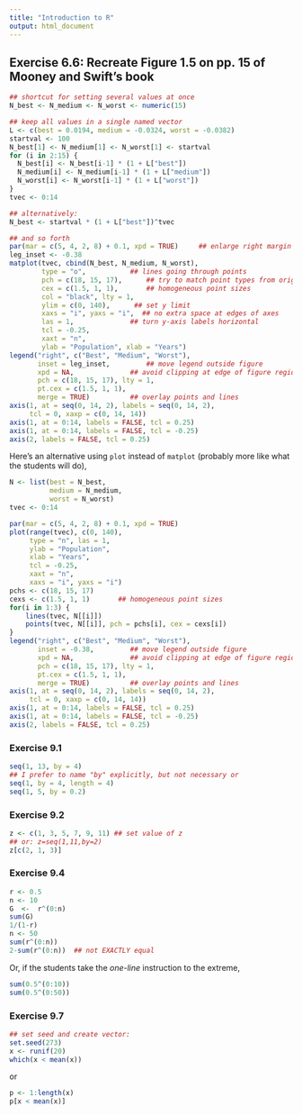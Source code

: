 ```yaml
---
title: "Introduction to R"
output: html_document
---
```


## Exercise 6.6: Recreate Figure 1.5 on pp. 15 of Mooney and Swift's book

```r
## shortcut for setting several values at once
N_best <- N_medium <- N_worst <- numeric(15)

## keep all values in a single named vector
L <- c(best = 0.0194, medium = -0.0324, worst = -0.0382)
startval <- 100
N_best[1] <- N_medium[1] <- N_worst[1] <- startval
for (i in 2:15) {
  N_best[i] <- N_best[i-1] * (1 + L["best"])
  N_medium[i] <- N_medium[i-1] * (1 + L["medium"])
  N_worst[i] <- N_worst[i-1] * (1 + L["worst"])
}
tvec <- 0:14

## alternatively:
N_best <- startval * (1 + L["best"])^tvec

## and so forth
par(mar = c(5, 4, 2, 8) + 0.1, xpd = TRUE)     ## enlarge right margin for legend
leg_inset <- -0.38
matplot(tvec, cbind(N_best, N_medium, N_worst),
        type = "o",           ## lines going through points
        pch = c(18, 15, 17),      ## try to match point types from orig.
        cex = c(1.5, 1, 1),       ## homogeneous point sizes
        col = "black", lty = 1,  
        ylim = c(0, 140),      ## set y limit
        xaxs = "i", yaxs = "i",  ## no extra space at edges of axes
        las = 1,              ## turn y-axis labels horizontal
        tcl = -0.25,
        xaxt = "n",
        ylab = "Population", xlab = "Years")
legend("right", c("Best", "Medium", "Worst"),
       inset = leg_inset,         ## move legend outside figure
       xpd = NA,              ## avoid clipping at edge of figure region
       pch = c(18, 15, 17), lty = 1,
       pt.cex = c(1.5, 1, 1),
       merge = TRUE)          ## overlay points and lines
axis(1, at = seq(0, 14, 2), labels = seq(0, 14, 2), 
     tcl = 0, xaxp = c(0, 14, 14))
axis(1, at = 0:14, labels = FALSE, tcl = 0.25)
axis(1, at = 0:14, labels = FALSE, tcl = -0.25)
axis(2, labels = FALSE, tcl = 0.25)
```

Here's an alternative using `plot` instead of `matplot` (probably more like what the students will do),
```r
N <- list(best = N_best,
          medium = N_medium,
          worst = N_worst)
tvec <- 0:14

par(mar = c(5, 4, 2, 8) + 0.1, xpd = TRUE)
plot(range(tvec), c(0, 140),
     type = "n", las = 1,
     ylab = "Population",
     xlab = "Years",
     tcl = -0.25,
     xaxt = "n",
     xaxs = "i", yaxs = "i")
pchs <- c(18, 15, 17)
cexs <- c(1.5, 1, 1)       ## homogeneous point sizes
for(i in 1:3) {
    lines(tvec, N[[i]])
    points(tvec, N[[i]], pch = pchs[i], cex = cexs[i])
}
legend("right", c("Best", "Medium", "Worst"),
       inset = -0.38,         ## move legend outside figure
       xpd = NA,              ## avoid clipping at edge of figure region
       pch = c(18, 15, 17), lty = 1,
       pt.cex = c(1.5, 1, 1),
       merge = TRUE)          ## overlay points and lines
axis(1, at = seq(0, 14, 2), labels = seq(0, 14, 2), 
     tcl = 0, xaxp = c(0, 14, 14))
axis(1, at = 0:14, labels = FALSE, tcl = 0.25)
axis(1, at = 0:14, labels = FALSE, tcl = -0.25)
axis(2, labels = FALSE, tcl = 0.25)
```


### Exercise 9.1
```r
seq(1, 13, by = 4)
## I prefer to name "by" explicitly, but not necessary or
seq(1, by = 4, length = 4)
seq(1, 5, by = 0.2)
```


### Exercise 9.2
```r
z <- c(1, 3, 5, 7, 9, 11) ## set value of z
## or: z=seq(1,11,by=2)
z[c(2, 1, 3)]
```

### Exercise 9.4
```r
r <- 0.5
n <- 10
G  <-  r^(0:n)
sum(G)
1/(1-r)
n <- 50
sum(r^(0:n))
2-sum(r^(0:n))  ## not EXACTLY equal
```
Or, if the students take the *one-line* instruction to the extreme,
```r
sum(0.5^(0:10))
sum(0.5^(0:50))
```

### Exercise 9.7
```r
## set seed and create vector:
set.seed(273)
x <- runif(20)
which(x < mean(x))
```
or
```r
p <- 1:length(x)
p[x < mean(x)]
```

